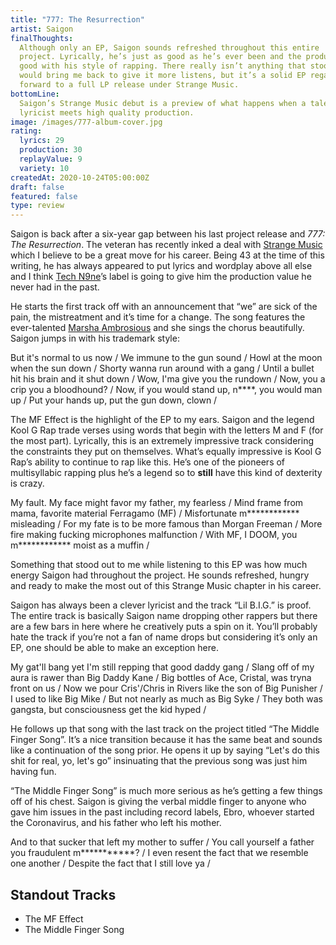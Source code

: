 ```yaml
---
title: "777: The Resurrection"
artist: Saigon
finalThoughts:
  Although only an EP, Saigon sounds refreshed throughout this entire
  project. Lyrically, he’s just as good as he’s ever been and the production sounds
  good with his style of rapping. There really isn’t anything that stood out that
  would bring me back to give it more listens, but it’s a solid EP regardless. Looking
  forward to a full LP release under Strange Music.
bottomLine:
  Saigon’s Strange Music debut is a preview of what happens when a talented
  lyricist meets high quality production.
image: /images/777-album-cover.jpg
rating:
  lyrics: 29
  production: 30
  replayValue: 9
  variety: 10
createdAt: 2020-10-24T05:00:00Z
draft: false
featured: false
type: review
---
```


Saigon is back after a six-year gap between his last project release and _777: The Resurrection_. The veteran has recently inked a deal with [Strange Music](https://www.strangemusicinc.com/) which I believe to be a great move for his career. Being 43 at the time of this writing, he has always appeared to put lyrics and wordplay above all else and I think [Tech N9ne](https://en.wikipedia.org/wiki/Tech_N9ne)’s label is going to give him the production value he never had in the past.

He starts the first track off with an announcement that “we” are sick of the pain, the mistreatment and it’s time for a change. The song features the ever-talented [Marsha Ambrosious](https://en.wikipedia.org/wiki/Marsha_Ambrosius) and she sings the chorus beautifully. Saigon jumps in with his trademark style:

<Quote song="Pain In My Life, Pt. 2">
  But it's normal to us now / We immune to the gun sound / Howl at the moon when
  the sun down / Shorty wanna run around with a gang / Until a bullet hit his
  brain and it shut down / Wow, I'ma give you the rundown / Now, you a crip you
  a bloodhound? / Now, if you would stand up, n****, you would man up / Put your
  hands up, put the gun down, clown /
</Quote>

The MF Effect is the highlight of the EP to my ears. Saigon and the legend Kool G Rap trade verses using words that begin with the letters M and F (for the most part). Lyrically, this is an extremely impressive track considering the constraints they put on themselves. What’s equally impressive is Kool G Rap’s ability to continue to rap like this. He’s one of the pioneers of multisyllabic rapping plus he’s a legend so to **still** have this kind of dexterity is crazy.

<Quote song="The MF Effect">
  My fault. My face might favor my father, my fearless / Mind frame from mama,
  favorite material Ferragamo (MF) / Misfortunate m************ misleading / For
  my fate is to be more famous than Morgan Freeman / More fire making fucking
  microphones malfunction / With MF, I DOOM, you m************ moist as a muffin
  /
</Quote>

Something that stood out to me while listening to this EP was how much energy Saigon had throughout the project. He sounds refreshed, hungry and ready to make the most out of this Strange Music chapter in his career.

Saigon has always been a clever lyricist and the track “Lil B.I.G.” is proof. The entire track is basically Saigon name dropping other rappers but there are a few bars in here where he creatively puts a spin on it. You’ll probably hate the track if you’re not a fan of name drops but considering it’s only an EP, one should be able to make an exception here.

<Quote song="Lil B.I.G.">
  My gat'll bang yet I'm still repping that good daddy gang / Slang off of my
  aura is rawer than Big Daddy Kane / Big bottles of Ace, Cristal, was tryna
  front on us / Now we pour Cris'/Chris in Rivers like the son of Big Punisher /
  I used to like Big Mike / But not nearly as much as Big Syke / They both was
  gangsta, but consciousness get the kid hyped /
</Quote>

He follows up that song with the last track on the project titled “The Middle Finger Song”. It’s a nice transition because it has the same beat and sounds like a continuation of the song prior. He opens it up by saying “Let's do this shit for real, yo, let's go” insinuating that the previous song was just him having fun.

“The Middle Finger Song” is much more serious as he’s getting a few things off of his chest. Saigon is giving the verbal middle finger to anyone who gave him issues in the past including record labels, Ebro, whoever started the Coronavirus, and his father who left his mother.

<Quote song="The Middle Finger Song">
  And to that sucker that left my mother to suffer / You call yourself a father
  you fraudulent m***********? / I even resent the fact that we resemble one
  another / Despite the fact that I still love ya /
</Quote>

## Standout Tracks

- The MF Effect
- The Middle Finger Song
